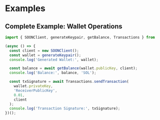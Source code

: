 # Examples

## Complete Example: Wallet Operations
```javascript
import { SOONClient, generateKeypair, getBalance, Transactions } from 'solana-soon-sdk';

(async () => {
  const client = new SOONClient();
  const wallet = generateKeypair();
  console.log('Generated Wallet:', wallet);

  const balance = await getBalance(wallet.publicKey, client);
  console.log('Balance:', balance, 'SOL');

  const txSignature = await Transactions.sendTransaction(
    wallet.privateKey,
    'ReceiverPublicKey',
    0.01,
    client
  );
  console.log('Transaction Signature:', txSignature);
})();

